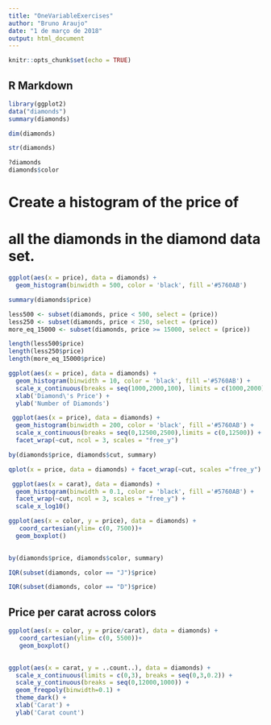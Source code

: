 ```yaml
---
title: "OneVariableExercises"
author: "Bruno Araujo"
date: "1 de março de 2018"
output: html_document
---
```


```r
knitr::opts_chunk$set(echo = TRUE)
```

## R Markdown

```r
library(ggplot2)
data("diamonds")
summary(diamonds)
```
```r
dim(diamonds)

```

```r
str(diamonds)
```


```r
?diamonds
diamonds$color
```

# Create a histogram of the price of
# all the diamonds in the diamond data set.
```r
ggplot(aes(x = price), data = diamonds) +
  geom_histogram(binwidth = 500, color = 'black', fill ='#5760AB')
```

```r
summary(diamonds$price)
```


```r
less500 <- subset(diamonds, price < 500, select = (price))
less250 <- subset(diamonds, price < 250, select = (price))
more_eq_15000 <- subset(diamonds, price >= 15000, select = (price))

length(less500$price)
length(less250$price)
length(more_eq_15000$price)
```

```r
ggplot(aes(x = price), data = diamonds) +
  geom_histogram(binwidth = 10, color = 'black', fill ='#5760AB') +
  scale_x_continuous(breaks = seq(1000,2000,100), limits = c(1000,2000)) +
  xlab('Diamond\'s Price') +
  ylab('Number of Diamonds')
```
  
```r
 ggplot(aes(x = price), data = diamonds) +
  geom_histogram(binwidth = 200, color = 'black', fill ='#5760AB') +
  scale_x_continuous(breaks = seq(0,12500,2500),limits = c(0,12500)) +
  facet_wrap(~cut, ncol = 3, scales = "free_y")
```
  
```r
by(diamonds$price, diamonds$cut, summary)
```

```r
qplot(x = price, data = diamonds) + facet_wrap(~cut, scales ="free_y")  
```
  


```r
 ggplot(aes(x = carat), data = diamonds) +
  geom_histogram(binwidth = 0.1, color = 'black', fill ='#5760AB') +
  facet_wrap(~cut, ncol = 3, scales = "free_y") +
  scale_x_log10()
```



```r
ggplot(aes(x = color, y = price), data = diamonds) +
   coord_cartesian(ylim= c(0, 7500))+
  geom_boxplot() 
  
```
  
  
```r
by(diamonds$price, diamonds$color, summary)
```

```r
IQR(subset(diamonds, color == "J")$price)


```

```r
IQR(subset(diamonds, color == "D")$price)
```


## Price per carat across colors

```r
ggplot(aes(x = color, y = price/carat), data = diamonds) +
   coord_cartesian(ylim= c(0, 5500))+ 
   geom_boxplot() 
  
```


```r
ggplot(aes(x = carat, y = ..count..), data = diamonds) +
  scale_x_continuous(limits = c(0,3), breaks = seq(0,3,0.2)) +
  scale_y_continuous(breaks = seq(0,12000,1000)) +
  geom_freqpoly(binwidth=0.1) +
  theme_dark() +
  xlab('Carat') +
  ylab('Carat count')
```
